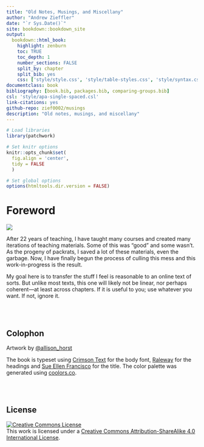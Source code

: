 ```yaml
--- 
title: "Old Notes, Musings, and Miscellany"
author: "Andrew Zieffler"
date: "`r Sys.Date()`"
site: bookdown::bookdown_site
output: 
  bookdown::html_book:
    highlight: zenburn
    toc: TRUE
    toc_depth: 1
    number_sections: FALSE
    split_by: chapter
    split_bib: yes
    css: ['style/style.css', 'style/table-styles.css', 'style/syntax.css', 'style/navbar.css']
documentclass: book
bibliography: [book.bib, packages.bib, comparing-groups.bib]
csl: 'style/apa-single-spaced.csl'
link-citations: yes
github-repo: zief0002/musings
description: "Old notes, musings, and miscellany"
---
```




              
              

```r
# Load libraries
library(patchwork)

# Set knitr options
knitr::opts_chunk$set(
  fig.align = 'center',
  tidy = FALSE
  )

# Set global options
options(htmltools.dir.version = FALSE)
```




# Foreword {-}

<img src="figs/umn-building-fall.jpg" class="cover" />

After 22 years of teaching, I have taught many courses and created many iterations of teaching materials. Some of this was "good" and some wasn't. As the progeny of packrats, I saved a lot of these materials, even the garbage. Now, I have finally begun the process of culling this mess and this work-in-progress is the result.

My goal here is to transfer the stuff I feel is reasonable to an online text of sorts. But unlike most texts, this one will likely not be linear, nor perhaps coherent---at least across chapters. If it is useful to you; use whatever you want. If not, ignore it.


<!-- ## Table Test -->

<!-- ```{r echo=FALSE, message=FALSE, warning=FALSE} -->
<!-- # Load libraries -->
<!-- library(knitr) -->
<!-- library(kableExtra) -->
<!-- library(tidyverse) -->

<!-- data.frame( -->
<!--   Measure = c("Peer rating", "Acceptance rate for Ph.D. students", "Enrollment",  -->
<!--               "GRE score (verbal)", "GRE score (quantitative)"), -->
<!--   Mean = c(3.3, 40.1, 969.8, 154.9, 151.0), -->
<!--   SD = c(0.5, 20.2, 664.9, 3.7, 4.4) -->
<!-- ) %>% -->
<!--   kable( -->
<!--     format = "html", -->
<!--     escape = FALSE, -->
<!--     col.names = c("Measure", "*M*", "*SD*"), -->
<!--     align = c("l", "c", "c"), -->
<!--     caption = "<br/>Means and Standard Deviations for Five Measures of Graduate Programs of Education", -->
<!--     table.attr = "style='width:60%;'" -->
<!--     ) %>% -->
<!--   kable_styling() %>% -->
<!--   row_spec(row = 0, align = "c") -->
<!-- ``` -->

<!-- ## Figure Test -->

<!-- ```{r message=FALSE, echo=FALSE, fig.topcaption=TRUE, fig.cap='Histogram of the age distribution.', fig.width=5, fig.height=4} -->
<!-- # Import data -->
<!-- vlss = read_csv("https://raw.githubusercontent.com/zief0002/musings/master/data/vlss-age.csv") -->

<!-- ggplot(data = vlss, aes(x = Age)) + -->
<!--   geom_histogram(color = "black", fill = "skyblue") + -->
<!--   theme_bw() -->
<!-- ``` -->

<br /><br />

## Colophon

Artwork by [&commat;allison_horst](https://twitter.com/allison_horst)

The book is typeset using [Crimson Text](https://fonts.google.com/specimen/Crimson+Text) for the body font, [Raleway](https://fonts.google.com/specimen/Raleway) for the headings and [Sue Ellen Francisco](https://fonts.google.com/specimen/Sue+Ellen+Francisco) for the title. The color palette was generated using [coolors.co](https://coolors.co/).

<br /><br />

## License

<a rel="license" href="http://creativecommons.org/licenses/by-sa/4.0/"><img alt="Creative Commons License" style="border-width:0" src="https://i.creativecommons.org/l/by-sa/4.0/88x31.png" class="center-image" /></a><br />This work is licensed under a <a rel="license" href="http://creativecommons.org/licenses/by-sa/4.0/">Creative Commons Attribution-ShareAlike 4.0 International License</a>.

